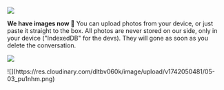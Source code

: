 
![](https://res.cloudinary.com/dltbv060k/image/upload/v1742050481/05-01_cwtj3g.png)

**We have images now 📸**
You can upload photos from your device, or just paste it straight to the box.
All photos are never stored on our side, only in your device ("IndexedDB" for the devs).
They will gone as soon as you delete the conversation.

![](https://res.cloudinary.com/dltbv060k/image/upload/v1742050482/05-02_grsm2t.png)

<ReleaseBuild>
![](https://res.cloudinary.com/dltbv060k/image/upload/v1742050481/05-03_pu1nhm.png)
</ReleaseBuild>
